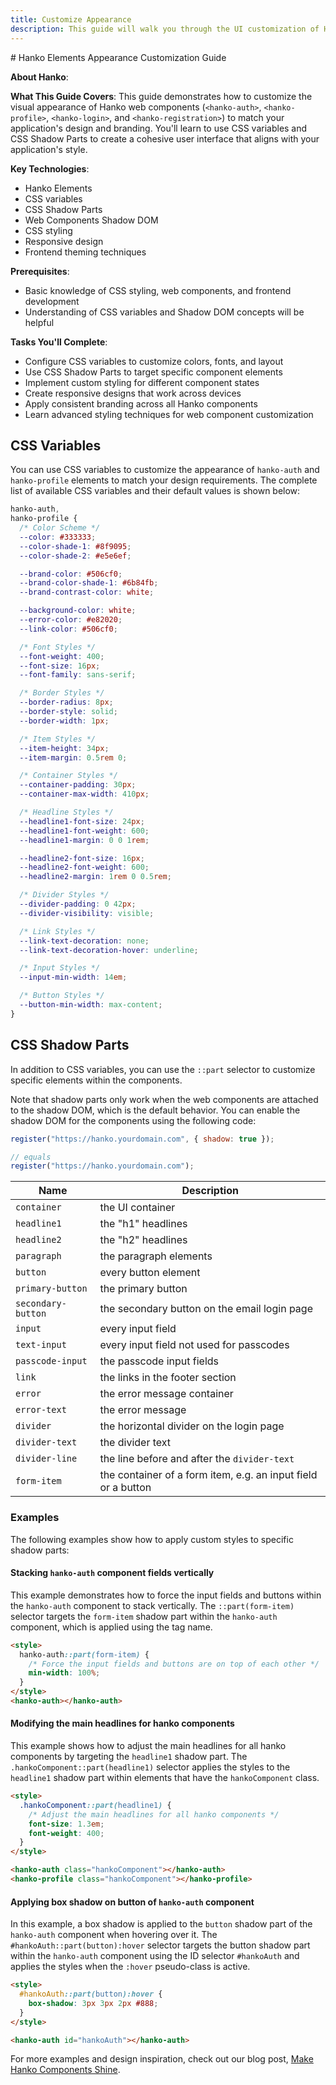 ```yaml
---
title: Customize Appearance
description: This guide will walk you through the UI customization of Hanko Auth and Profile components.
---
```



<div class="hidden">
# Hanko Elements Appearance Customization Guide

**About Hanko**:
<HankoAbout />

**What This Guide Covers**: This guide demonstrates how to customize the visual appearance of Hanko web components (`<hanko-auth>`, `<hanko-profile>`, `<hanko-login>`, and `<hanko-registration>`) to match your application's design and branding. You'll learn to use CSS variables and CSS Shadow Parts to create a cohesive user interface that aligns with your application's style.

**Key Technologies**:
- Hanko Elements
- CSS variables
- CSS Shadow Parts
- Web Components Shadow DOM
- CSS styling
- Responsive design
- Frontend theming techniques

**Prerequisites**:
- Basic knowledge of CSS styling, web components, and frontend development
- Understanding of CSS variables and Shadow DOM concepts will be helpful

**Tasks You'll Complete**: 
- Configure CSS variables to customize colors, fonts, and layout
- Use CSS Shadow Parts to target specific component elements
- Implement custom styling for different component states
- Create responsive designs that work across devices
- Apply consistent branding across all Hanko components
- Learn advanced styling techniques for web component customization
</div>

## CSS Variables

You can use CSS variables to customize the appearance of `hanko-auth` and `hanko-profile` elements to match your design requirements. The complete list of available CSS variables and their default values is shown below:

```css 
hanko-auth,
hanko-profile {
  /* Color Scheme */
  --color: #333333;
  --color-shade-1: #8f9095;
  --color-shade-2: #e5e6ef;

  --brand-color: #506cf0;
  --brand-color-shade-1: #6b84fb;
  --brand-contrast-color: white;

  --background-color: white;
  --error-color: #e82020;
  --link-color: #506cf0;

  /* Font Styles */
  --font-weight: 400;
  --font-size: 16px;
  --font-family: sans-serif;

  /* Border Styles */
  --border-radius: 8px;
  --border-style: solid;
  --border-width: 1px;

  /* Item Styles */
  --item-height: 34px;
  --item-margin: 0.5rem 0;

  /* Container Styles */
  --container-padding: 30px;
  --container-max-width: 410px;

  /* Headline Styles */
  --headline1-font-size: 24px;
  --headline1-font-weight: 600;
  --headline1-margin: 0 0 1rem;

  --headline2-font-size: 16px;
  --headline2-font-weight: 600;
  --headline2-margin: 1rem 0 0.5rem;

  /* Divider Styles */
  --divider-padding: 0 42px;
  --divider-visibility: visible;

  /* Link Styles */
  --link-text-decoration: none;
  --link-text-decoration-hover: underline;

  /* Input Styles */
  --input-min-width: 14em;

  /* Button Styles */
  --button-min-width: max-content;
}
```

## CSS Shadow Parts

In addition to CSS variables, you can use the `::part` selector to customize specific elements within the components.

Note that shadow parts only work when the web components are attached to the shadow DOM, which is the default behavior. You can enable the shadow DOM for the components using the following code:

```js
register("https://hanko.yourdomain.com", { shadow: true });

// equals
register("https://hanko.yourdomain.com");
```

| Name | Description |
| --- | --- |
| `container` | the UI container |
| `headline1` | the "h1" headlines |
| `headline2` | the "h2" headlines |
| `paragraph` | the paragraph elements |
| `button` | every button element |
| `primary-button` | the primary button |
| `secondary-button` | the secondary button on the email login page |
| `input` | every input field |
| `text-input` | every input field not used for passcodes |
| `passcode-input` | the passcode input fields |
| `link` | the links in the footer section |
| `error` | the error message container |
| `error-text` | the error message |
| `divider` | the horizontal divider on the login page |
| `divider-text` | the divider text |
| `divider-line` | the line before and after the `divider-text` |
| `form-item` | the container of a form item, e.g. an input field or a button |

### Examples 
The following examples show how to apply custom styles to specific shadow parts:

#### Stacking `hanko-auth` component fields vertically

This example demonstrates how to force the input fields and buttons within the `hanko-auth` component to stack vertically. The `::part(form-item)` selector targets the `form-item` shadow part within the `hanko-auth` component, which is applied using the tag name.

```html
<style>
  hanko-auth::part(form-item) {
    /* Force the input fields and buttons are on top of each other */
    min-width: 100%;
  }
</style>
<hanko-auth></hanko-auth>
```

#### Modifying the main headlines for hanko components

This example shows how to adjust the main headlines for all hanko components by targeting the `headline1` shadow part. The `.hankoComponent::part(headline1)` selector applies the styles to the `headline1` shadow part within elements that have the `hankoComponent` class.

```html
<style>
  .hankoComponent::part(headline1) {
    /* Adjust the main headlines for all hanko components */
    font-size: 1.3em;
    font-weight: 400;
  }
</style>

<hanko-auth class="hankoComponent"></hanko-auth>
<hanko-profile class="hankoComponent"></hanko-profile>
```

#### Applying box shadow on button of `hanko-auth` component

In this example, a box shadow is applied to the `button` shadow part of the `hanko-auth` component when hovering over it. The `#hankoAuth::part(button):hover` selector targets the button shadow part within the `hanko-auth` component using the ID selector `#hankoAuth` and applies the styles when the `:hover` pseudo-class is active.

```html
<style>
  #hankoAuth::part(button):hover {
    box-shadow: 3px 3px 2px #888;
  }
</style>

<hanko-auth id="hankoAuth"></hanko-auth>
```

For more examples and design inspiration, check out our blog post, [Make Hanko Components Shine](https://dev.to/hanko/make-hanko-components-shine-1d61).



